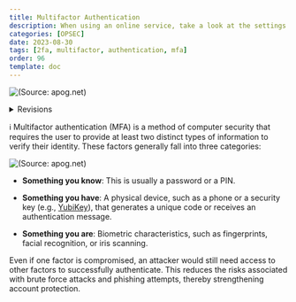 ---
title: Multifactor Authentication
description: When using an online service, take a look at the settings! Use multifactor authentication whenever possible!
categories: [OPSEC]
date: 2023-08-30
tags: [2fa, multifactor, authentication, mfa]
order: 96
template: doc
---

![(Source: apog.net)](../../../assets/opsec/multifactor_authentification/MFA.webp)

<details>
<summary>Revisions</summary>
Author | Date | Changes
--- | --- | ---
contactit.fr | 30/08/2023 | Initial push
</details>

:information_source: Multifactor authentication (MFA) is a method of computer security that requires the user to provide at least two distinct types of information to verify their identity. These factors generally fall into three categories:  

![(Source: apog.net)](../../../assets/opsec/multifactor_authentification/MFA-know.webp)

- **Something you know**: This is usually a password or a PIN.  

- **Something you have**: A physical device, such as a phone or a security key (e.g., <a href="https://www.yubico.com/la-cle-yubikey/?lang=fr" target="_blank">YubiKey</a>), that generates a unique code or receives an authentication message.  

- **Something you are**: Biometric characteristics, such as fingerprints, facial recognition, or iris scanning.  

Even if one factor is compromised, an attacker would still need access to other factors to successfully authenticate. This reduces the risks associated with brute force attacks and phishing attempts, thereby strengthening account protection.

